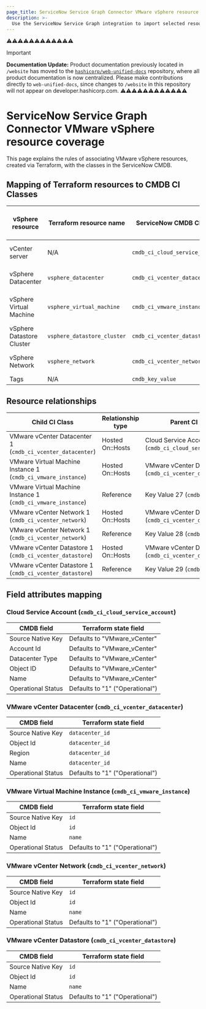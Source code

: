 ```yaml
---
page_title: ServiceNow Service Graph Connector VMware vSphere resource coverage
description: >-
  Use the ServiceNow Service Graph integration to import selected resources from VMware vSphere into ServiceNow CMDB.
---
```

⚠️⚠️⚠️⚠️⚠️⚠️⚠️⚠️⚠️⚠️⚠️⚠️
> [!IMPORTANT]  
> **Documentation Update:** Product documentation previously located in `/website` has moved to the [`hashicorp/web-unified-docs`](https://github.com/hashicorp/web-unified-docs) repository, where all product documentation is now centralized. Please make contributions directly to `web-unified-docs`, since changes to `/website` in this repository will not appear on developer.hashicorp.com.
⚠️⚠️⚠️⚠️⚠️⚠️⚠️⚠️⚠️⚠️⚠️⚠️

# ServiceNow Service Graph Connector VMware vSphere resource coverage

This page explains the rules of associating VMware vSphere resources, created via Terraform, with the classes in the ServiceNow CMDB.

## Mapping of Terraform resources to CMDB CI Classes

| vSphere resource           | Terraform resource name            | ServiceNow CMDB CI Class        | ServiceNow CMDB Category Name  |
|----------------------------|------------------------------------|---------------------------------|--------------------------------|
| vCenter server             | N/A                                | `cmdb_ci_cloud_service_account` | Cloud Service Account          |
| vSphere Datacenter         | `vsphere_datacenter`               | `cmdb_ci_vcenter_datacenter`    | VMware vCenter Datacenter      |
| vSphere Virtual Machine    | `vsphere_virtual_machine`          | `cmdb_ci_vmware_instance`       | VMware Virtual Machine Instance|
| vSphere Datastore Cluster  | `vsphere_datastore_cluster`        | `cmdb_ci_vcenter_datastore`     | VMware vCenter Datastore       |
| vSphere Network            | `vsphere_network`                  | `cmdb_ci_vcenter_network`       | VMware vCenter Network         |
| Tags                       | N/A                                | `cmdb_key_value`                | Key Value                      |

## Resource relationships

| Child CI Class                                               | Relationship type      | Parent CI Class                                           |
|--------------------------------------------------------------|------------------------|-----------------------------------------------------------|
| VMware vCenter Datacenter 1 (`cmdb_ci_vcenter_datacenter`)   | Hosted On::Hosts       | Cloud Service Account 5 (`cmdb_ci_cloud_service_account`) |
| VMware Virtual Machine Instance 1 (`cmdb_ci_vmware_instance`)| Hosted On::Hosts       | VMware vCenter Datacenter 1 (`cmdb_ci_vcenter_datacenter`)|
| VMware Virtual Machine Instance 1 (`cmdb_ci_vmware_instance`)| Reference              | Key Value 27 (`cmdb_key_value`)                           |
| VMware vCenter Network 1 (`cmdb_ci_vcenter_network`)         | Hosted On::Hosts       | VMware vCenter Datacenter 1 (`cmdb_ci_vcenter_datacenter`)|
| VMware vCenter Network 1 (`cmdb_ci_vcenter_network`)         | Reference              | Key Value 28 (`cmdb_key_value`)                           |
| VMware vCenter Datastore 1 (`cmdb_ci_vcenter_datastore`)     | Hosted On::Hosts       | VMware vCenter Datacenter 1 (`cmdb_ci_vcenter_datacenter`)|
| VMware vCenter Datastore 1 (`cmdb_ci_vcenter_datastore`)     | Reference              | Key Value 29 (`cmdb_key_value`)                           |

## Field attributes mapping

### Cloud Service Account (`cmdb_ci_cloud_service_account`)

| CMDB field        | Terraform state field                                          |
|-------------------|----------------------------------------------------------------|
| Source Native Key | Defaults to "VMware_vCenter"                                   |
| Account Id        | Defaults to "VMware_vCenter"                                   |
| Datacenter Type   | Defaults to "VMware_vCenter"                                   |
| Object ID         | Defaults to "VMware_vCenter"                                   |
| Name              | Defaults to "VMware_vCenter"                                   |
| Operational Status| Defaults to "1" ("Operational")                                |

### VMware vCenter Datacenter (`cmdb_ci_vcenter_datacenter`)

| CMDB field        | Terraform state field                                          |
|-------------------|----------------------------------------------------------------|
| Source Native Key | `datacenter_id`                                                |
| Object Id         | `datacenter_id`                                                |
| Region            | `datacenter_id`                                                |
| Name              | `datacenter_id`                                                |
| Operational Status| Defaults to "1" ("Operational")                                |

### VMware Virtual Machine Instance (`cmdb_ci_vmware_instance`)

| CMDB field        | Terraform state field                                          |
|-------------------|----------------------------------------------------------------|
| Source Native Key | `id`                                                           |
| Object Id         | `id`                                                           |
| Name              | `name`                                                         |
| Operational Status| Defaults to "1" ("Operational")                                |

### VMware vCenter Network (`cmdb_ci_vcenter_network`)

| CMDB field        | Terraform state field                                          |
|-------------------|----------------------------------------------------------------|
| Source Native Key | `id`                                                           |
| Object Id         | `id`                                                           |
| Name              | `name`                                                         |
| Operational Status| Defaults to "1" ("Operational")                                |

### VMware vCenter Datastore (`cmdb_ci_vcenter_datastore`)

| CMDB field        | Terraform state field                                          |
|-------------------|----------------------------------------------------------------|
| Source Native Key | `id`                                                           |
| Object Id         | `id`                                                           |
| Name              | `name`                                                         |
| Operational Status| Defaults to "1" ("Operational")                                |
